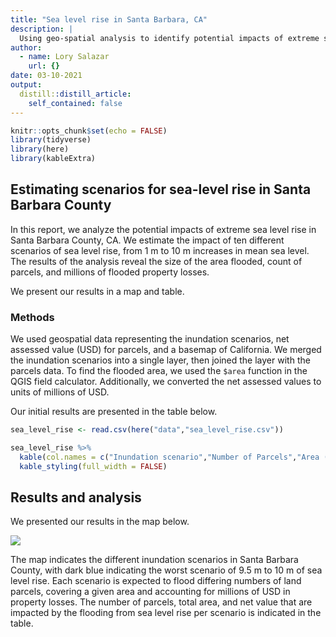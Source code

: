 ```yaml
---
title: "Sea level rise in Santa Barbara, CA"
description: |
  Using geo-spatial analysis to identify potential impacts of extreme sea-level rise in Santa Barbara County.
author:
  - name: Lory Salazar
    url: {}
date: 03-10-2021
output:
  distill::distill_article:
    self_contained: false
---
```



```r
knitr::opts_chunk$set(echo = FALSE)
library(tidyverse)
library(here)
library(kableExtra)
```

## Estimating scenarios for sea-level rise in Santa Barbara County
In this report, we analyze the potential impacts of extreme sea level rise in Santa Barbara County, CA. We estimate the impact of ten different scenarios of sea level rise, from 1 m to 10 m increases in mean sea level. The results of the analysis reveal the size of the area flooded, count of parcels, and millions of flooded property losses.

We present our results in a map and table.

### Methods
We used geospatial data representing the inundation scenarios, net assessed value (USD) for parcels, and a basemap of California. We merged the inundation scenarios into a single layer, then joined the layer with the parcels data. To find the flooded area, we used the `$area` function in the QGIS field calculator. Additionally, we converted the net assessed values to units of millions of USD.

Our initial results are presented in the table below.

```r
sea_level_rise <- read.csv(here("data","sea_level_rise.csv")) 

sea_level_rise %>% 
  kable(col.names = c("Inundation scenario","Number of Parcels","Area (sq m)","Net Value (millions of USD)")) %>% 
  kable_styling(full_width = FALSE)
```

## Results and analysis
We presented our results in the map below.

![](sea_level_rise.png)

The map indicates the different inundation scenarios in Santa Barbara County, with dark blue indicating the worst scenario of 9.5 m to 10 m of sea level rise. Each scenario is expected to flood differing numbers of land parcels, covering a given area and accounting for millions of USD in property losses. 
The number of parcels, total area, and net value that are impacted by the flooding from sea level rise per scenario is indicated in the table. 


